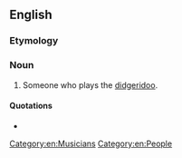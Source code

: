 ==English==

===Etymology===
{{suffix|en|didgeridoo|ist}}

===Noun===
{{en-noun}}

# Someone who plays the [[didgeridoo]].

====Quotations====
* {{seeCites|lang=en}}

[[Category:en:Musicians]]
[[Category:en:People]]